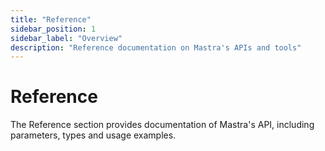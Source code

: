 ```yaml
---
title: "Reference"
sidebar_position: 1
sidebar_label: "Overview"
description: "Reference documentation on Mastra's APIs and tools"
---
```



# Reference

The Reference section provides documentation of Mastra's API, including parameters, types and usage examples.

<ReferenceCards />
